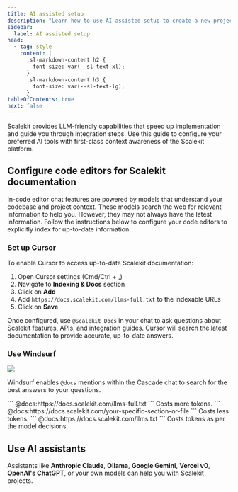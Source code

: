 ```yaml
---
title: AI assisted setup
description: "Learn how to use AI assisted setup to create a new project in Scalekit."
sidebar:
  label: AI assisted setup
head:
  - tag: style
    content: |
      .sl-markdown-content h2 {
        font-size: var(--sl-text-xl);
      }
      .sl-markdown-content h3 {
        font-size: var(--sl-text-lg);
      }
tableOfContents: true
next: false
---
```




Scalekit provides LLM-friendly capabilities that speed up implementation and guide you through integration steps. Use this guide to configure your preferred AI tools with first-class context awareness of the Scalekit platform.


## Configure code editors for Scalekit documentation

In-code editor chat features are powered by models that understand your codebase and project context. These models search the web for relevant information to help you. However, they may not always have the latest information. Follow the instructions below to configure your code editors to explicitly index for up-to-date information.


### Set up Cursor

<VideoPlayer link="https://youtu.be/oMMG1k_9fmU" />

To enable Cursor to access up-to-date Scalekit documentation:

1. Open Cursor settings (Cmd/Ctrl + ,)
2. Navigate to **Indexing & Docs** section
3. Click on **Add**
4. Add `https://docs.scalekit.com/llms-full.txt` to the indexable URLs
5. Click on **Save**

Once configured, use `@Scalekit Docs` in your chat to ask questions about Scalekit features, APIs, and integration guides. Cursor will search the latest documentation to provide accurate, up-to-date answers.

### Use Windsurf

![](@/assets/docs/dev-kit/ai-assisted-setup/windsurf.png)

Windsurf enables `@docs` mentions within the Cascade chat to search for the best answers to your questions.


<Tabs>
  <TabItem label="Full Documentation">
    ```
    @docs:https://docs.scalekit.com/llms-full.txt
    <your question here>
    ```
    Costs more tokens.
  </TabItem>
  <TabItem label="Specific Section">
    ```
    @docs:https://docs.scalekit.com/your-specific-section-or-file
    <your question here>
    ```
    Costs less tokens.
  </TabItem>
  <TabItem label="Let AI decide">
    ```
    @docs:https://docs.scalekit.com/llms.txt
    <your question here>
    ```
    Costs tokens as per the model decisions.
  </TabItem>
</Tabs>


## Use AI assistants

Assistants like **Anthropic Claude**, **Ollama**, **Google Gemini**, **Vercel v0**, **OpenAI's ChatGPT**, or your own models can help you with Scalekit projects.

<VideoPlayer link="https://youtu.be/ZDAI32I6s-I" description="AI assistants" />
